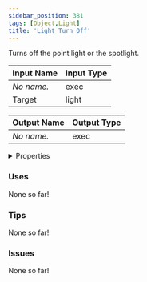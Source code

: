 ```yaml
---
sidebar_position: 381
tags: [Object,Light]
title: 'Light Turn Off'
---
```


Turns off the point light or the spotlight.




<EsbSvg />

| Input Name | Input Type |
|-----------|-----------|
| *No name.* | exec |
| Target | light |

| Output Name | Output Type |
|-----------|-----------|
| *No name.* | exec |


<details>
  <summary>Properties</summary>
  <div>
    <div>
    <table>
      <thead>
        <tr>
          <th>Is beta required?</th>
          <th>❌</th>
        </tr>
        <tr>
          <th>Is this chip a trolling risk?</th>
          <th>❌</th>
        </tr>
        <tr>
          <th>Is this chip a role assignment risk?</th>
          <th>❌</th>
        </tr>
        <tr>
          <th>Chip UUID</th>
          <th>0f96406e-af69-4f6c-a430-c6b004457ef4</th>
        </tr>
      </thead>
    </table>
    </div>
  </div>
</details>

### Uses

None so far!

### Tips

None so far!

### Issues

None so far!